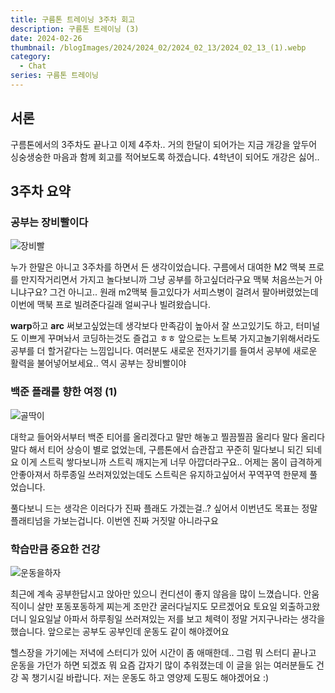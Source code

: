 ```yaml
---
title: 구름톤 트레이닝 3주차 회고
description: 구름톤 트레이닝 (3)
date: 2024-02-26
thumbnail: /blogImages/2024/2024_02/2024_02_13/2024_02_13_(1).webp
category:
  - Chat
series: 구름톤 트레이닝
---
```


## 서론

구름톤에서의 3주차도 끝나고 이제 4주차.. 거의 한달이 되어가는 지금 개강을 앞두어 싱숭생숭한 마음과 함께 회고를 적어보도록 하겠습니다.
4학년이 되어도 개강은 싫어..

## 3주차 요약

### 공부는 장비빨이다

![장비빨](</blogImages/2024/2024_02/2024_02_26/2024_02_26_(1).webp>)

누가 한말은 아니고 3주차를 하면서 든 생각이었습니다. 구름에서 대여한 M2 맥북 프로를 만지작거리면서 가지고 놀다보니까 그냥 공부를 하고싶더라구요
맥북 처음쓰는거 아니냐구요? 그건 아니고.. 원래 m2맥북 들고있다가 서피스병이 걸려서 팔아버렸었는데 이번에 맥북 프로 빌려준다길래 얼씨구나 빌려왔습니다.

**warp**하고 **arc** 써보고싶었는데 생각보다 만족감이 높아서 잘 쓰고있기도 하고, 터미널도 이쁘게 꾸며놔서 코딩하는것도 즐겁고 ㅎㅎ 앞으로는 노트북 가지고놀기위해서라도 공부를 더 할거같다는 느낌입니다.
여러분도 새로운 전자기기를 들여서 공부에 새로운 활력을 불어넣어보세요.. 역시 공부는 장비빨이야

### 백준 플래를 향한 여정 (1)

![골딱이](</blogImages/2024/2024_02/2024_02_26/2024_02_26_(2).webp>)

대학교 들어와서부터 백준 티어를 올리겠다고 말만 해놓고 찔끔찔끔 올리다 말다 올리다 말다 해서 티어 상승이 별로 없었는데, 구름톤에서 습관잡고 꾸준히 밀다보니 되긴 되네요
이게 스트릭 쌓다보니까 스트릭 깨지는게 너무 아깝더라구요.. 어제는 몸이 급격하게 안좋아져서 하루종일 쓰러져있었는데도 스트릭은 유지하고싶어서 꾸역꾸역 한문제 풀었습니다.

풀다보니 드는 생각은 이러다가 진짜 플래도 가겠는걸..? 싶어서 이번년도 목표는 정말 플래티넘을 가보는겁니다. 이번엔 진짜 거짓말 아니라구요

### 학습만큼 중요한 건강

![운동을하자](</blogImages/2024/2024_02/2024_02_26/2024_02_26_(3).webp>)

최근에 계속 공부한답시고 앉아만 있으니 컨디션이 좋지 않음을 많이 느꼈습니다. 안움직이니 살만 포동포동하게 찌는게 조만간 굴러다닐지도 모르겠어요
토요일 외출하고왔더니 일요일날 아파서 하루죙일 쓰러져있는 저를 보고 체력이 정말 거지구나라는 생각을 했습니다. 앞으로는 공부도 공부인데 운동도 같이 해야겠어요

헬스장을 가기에는 저녁에 스터디가 있어 시간이 좀 애매한데.. 그럼 뭐 스터디 끝나고 운동을 가던가 하면 되겠죠 뭐
요즘 갑자기 많이 추워졌는데 이 글을 읽는 여러분들도 건강 꼭 챙기시길 바랍니다. 저는 운동도 하고 영양제 도핑도 해야겠어요 :)
